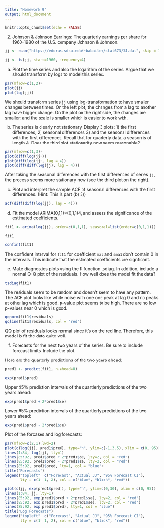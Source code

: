 ```yaml
---
title: "Homework 9"
output: html_document
---
```


```r
knitr::opts_chunk$set(echo = FALSE)
```

2. Johnson & Johnson Earnings: The quarterly earnings per share for 1960-1980 of
the U.S. company Johnson & Johnson.

```r

jj <- scan("https://edoras.sdsu.edu/~babailey/stat673/JJ.dat", skip = 1)

jj <- ts(jj, start=1960, frequency=4)

```

(a) Plot the time series and also the logarithm of the series. Argue that we should transform by logs to model this series.

```r

par(mfrow=c(1,2))
plot(jj)
plot(log(jj))

```

We should transform series `jj` using log-transformation to have smaller changes between times. On the left plot, the changes from a lag to another lag have bigger change. On the plot on the right side, the changes are smaller; and the scale is smaller which is easier to work with. 


(b) The series is clearly not stationary. Display 3 plots: 1) the first differences, 2) seasonal differences 3) and the seasonal differences with the first differences. Recall that for quarterly data, a season is of length 4. Does the third plot stationarity now seem reasonable?

```r

par(mfrow=c(1,3))
plot(diff(log(jj)))
plot(diff(log(jj), lag = 4))
plot(diff(diff(log(jj), lag = 4)))

```

After taking the seasonal differences with the first differences of series `jj`, the process seems more stationary now (see the third plot on the right).


(c) Plot and interpret the sample ACF of seasonal differences with the first differences. (Hint: This is part (b) 3))

```r

acf(diff(diff(log(jj), lag = 4)))

```


(d) Fit the model ARIMA(0,1,1)×(0,1,1)4, and assess the significance of the estimated coefficients.

```r

fit1 <- arima(log(jj), order=c(0,1,1), seasonal=list(order=c(0,1,1)))

fit1

confint(fit1)

```

The confident interval for `fit1` for coefficient `ma1` and `sma1` don't contain 0 in the intervals. This indicate that the estimated coefficients are signficant. 


(e) Make diagnostics plots using the R function tsdiag. In addition, include a normal Q-Q plot of the residuals. How well does the model fit the data?

```r

tsdiag(fit1)

```

The residuals seem to be random and doesn't seem to have any pattern. The ACF plot looks like white noise with one one peak at lag 0 and no peaks at other lag which is good. p-value plot seems to be high. There are no low p-values near 0 which is good.  


```r

qqnorm(fit1$residuals)
qqline(fit1$residuals, col = "red")

```

QQ plot of residuals looks normal since it's on the red line. Therefore, this model is fit the data quite well. 


(f) Forecasts for the next two years of the series. Be sure to include forecast limits. Include the plot.

Here are the quarterly predictions of the two years ahead:  

```r

pred1 <- predict(fit1, n.ahead=8)

exp(pred1$pred)

```


Upper 95% prediction intervals of the quartlerly predictions of the two years ahead:

```r
exp(pred1$pred + 2*pred1$se)
```


Lower 95% prediction intervals of the quartlerly predictions of the two years ahead:

```r
exp(pred1$pred - 2*pred1$se)
```


Plot of the forcases and log forecasts: 

```r

par(mfrow=c(2,1),lwd=2)
plot(c(log(jj), pred1$pred), type="n", ylim=c(-1,3.5), xlim = c(0, 95))
lines(1:84, log(jj), lty=1)
lines(85:92, pred1$pred + 2*pred1$se, lty=2, col = "red")
lines(85:92, pred1$pred - 2*pred1$se, lty=2, col = "red")
lines(85:92, pred1$pred, lty=1, col = "blue")
title("Forecasts")
legend("topleft", c("Forecast", "Actual JJ", "95% Forecast CI"), 
       lty = c(1, 1, 2), col = c("blue", "black", "red"))

plot(c(jj, exp(pred1$pred)), type="n", ylim=c(0,30), xlim = c(0, 95))
lines(1:84, jj, lty=1)
lines(85:92, exp(pred1$pred + 2*pred1$se), lty=2, col = "red")
lines(85:92, exp(pred1$pred - 2*pred1$se), lty=2, col = "red")
lines(85:92, exp(pred1$pred), lty=1, col = "blue")
title("Log Forecasts")
legend("topleft", c("Forecast", "Actual JJ", "95% Forecast CI"), 
       lty = c(1, 1, 2), col = c("blue", "black", "red"))

```

